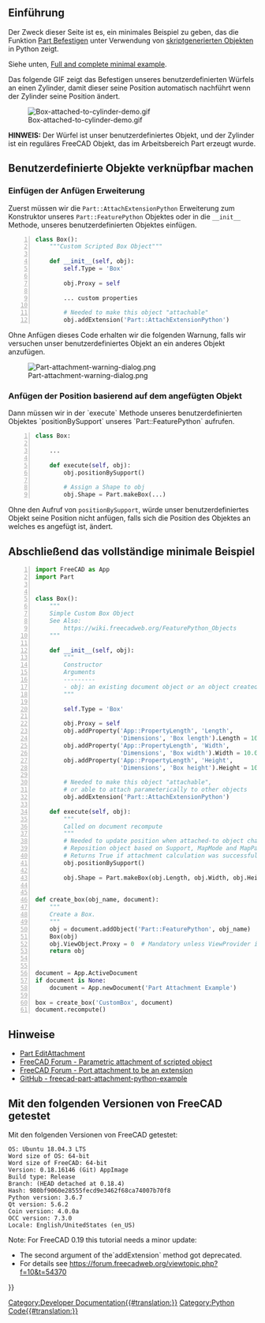 <languages/>
{{TOCright}}

<span id="Introduction"></span>
==Einführung==

Der Zweck dieser Seite ist es, ein minimales Beispiel zu geben, das die Funktion [[Part_EditAttachment/de|Part Befestigen]] unter Verwendung von [[Scripted_objects|skriptgenerierten Objekten]] in Python zeigt.

Siehe unten, [[#Full_and_Complete_Minimal_Example|Full and complete minimal example]].

Das folgende GIF zeigt das Befestigen unseres benutzerdefinierten Würfels an einen Zylinder, damit dieser seine Position automatisch nachführt wenn der Zylinder seine Position ändert.

[[File:Box-attached-to-cylinder-demo.gif]]

'''HINWEIS:''' Der Würfel ist unser benutzerdefiniertes Objekt, und der Zylinder ist ein reguläres FreeCAD Objekt, das im Arbeitsbereich Part erzeugt wurde.

<span id="Making_Scripted_Objects_Attachable"></span>
==Benutzerdefinierte Objekte verknüpfbar machen==

<span id="Add_Attach_Extension"></span>
===Einfügen der Anfügen Erweiterung===

Zuerst müssen wir die <code>Part::AttachExtensionPython</code> Erweiterung zum Konstruktor unseres <code>Part::FeaturePython</code> Objektes oder in die <code>__init__</code> Methode, unseres benutzerdefinierten Objektes einfügen.
<syntaxhighlight lang="python" line='line'>
class Box():
    """Custom Scripted Box Object"""

    def __init__(self, obj):
        self.Type = 'Box'

        obj.Proxy = self
        
        ... custom properties

        # Needed to make this object "attachable"
        obj.addExtension('Part::AttachExtensionPython')
</syntaxhighlight>
Ohne Anfügen dieses Code erhalten wir die folgenden Warnung, falls wir versuchen unser benutzerdefiniertes Objekt an ein anderes Objekt anzufügen.

[[File:Part-attachment-warning-dialog.png]]

<span id="Update_Position_Based_on_Attached_Object"></span>
===Anfügen der Position basierend auf dem angefügten Objekt===

Dann müssen wir in der `execute` Methode unseres benutzerdefinierten Objektes `positionBySupport` unseres `Part::FeaturePython` aufrufen.
<syntaxhighlight lang="python" line='line'>
class Box:
    
    ...

    def execute(self, obj):
        obj.positionBySupport()
        
        # Assign a Shape to obj
        obj.Shape = Part.makeBox(...)
</syntaxhighlight>
Ohne den Aufruf von <code>positionBySupport</code>, würde unser benutzerdefiniertes Objekt seine Position nicht anfügen, falls sich die Position des Objektes an welches es angefügt ist, ändert.

<span id="Full_and_Complete_Minimal_Example"></span>
==Abschließend das vollständige minimale Beispiel==
<syntaxhighlight lang="python" line='line'>
import FreeCAD as App
import Part


class Box():
    """
    Simple Custom Box Object
    See Also:
        https://wiki.freecadweb.org/FeaturePython_Objects
    """

    def __init__(self, obj):
        """
        Constructor
        Arguments
        ---------
        - obj: an existing document object or an object created with FreeCAD.Document.addObject('Part::FeaturePython', '{name}').
        """

        self.Type = 'Box'

        obj.Proxy = self
        obj.addProperty('App::PropertyLength', 'Length',
                        'Dimensions', 'Box length').Length = 10.0
        obj.addProperty('App::PropertyLength', 'Width',
                        'Dimensions', 'Box width').Width = 10.0
        obj.addProperty('App::PropertyLength', 'Height',
                        'Dimensions', 'Box height').Height = 10.0

        # Needed to make this object "attachable",
        # or able to attach parameterically to other objects
        obj.addExtension('Part::AttachExtensionPython')

    def execute(self, obj):
        """
        Called on document recompute
        """
        # Needed to update position when attached-to object changes position.
        # Reposition object based on Support, MapMode and MapPathParameter properties.
        # Returns True if attachment calculation was successful, False if object is not attached and Placement wasn't updated,
        obj.positionBySupport()

        obj.Shape = Part.makeBox(obj.Length, obj.Width, obj.Height)


def create_box(obj_name, document):
    """
    Create a Box.
    """
    obj = document.addObject('Part::FeaturePython', obj_name)
    Box(obj)
    obj.ViewObject.Proxy = 0  # Mandatory unless ViewProvider is coded
    return obj


document = App.ActiveDocument
if document is None:
    document = App.newDocument('Part Attachment Example')

box = create_box('CustomBox', document)
document.recompute()
</syntaxhighlight>

<span id="References"></span>
==Hinweise==

* [[Part_EditAttachment|Part EditAttachment]]
* [https://forum.freecadweb.org/viewtopic.php?f=22&t=24794 FreeCAD Forum - Parametric attachment of scripted object]
* [https://forum.freecadweb.org/viewtopic.php?f=10&t=18978&start=10 FreeCAD Forum - Port attachment to be an extension]
* [https://github.com/gbroques/freecad-part-attachment-python-example GitHub - freecad-part-attachment-python-example]

<span id="Tested_With_the_Following_FreeCAD_Version"></span>
==Mit den folgenden Versionen von FreeCAD getestet==

Mit den folgenden Versionen von FreeCAD getestet:
<pre>
OS: Ubuntu 18.04.3 LTS
Word size of OS: 64-bit
Word size of FreeCAD: 64-bit
Version: 0.18.16146 (Git) AppImage
Build type: Release
Branch: (HEAD detached at 0.18.4)
Hash: 980bf9060e28555fecd9e3462f68ca74007b70f8
Python version: 3.6.7
Qt version: 5.6.2
Coin version: 4.0.0a
OCC version: 7.3.0
Locale: English/UnitedStates (en_US)
</pre>

Note: For FreeCAD 0.19 this tutorial needs a minor update:
* The second argument of the`addExtension` method got deprecated.
* For details see https://forum.freecadweb.org/viewtopic.php?f=10&t=54370

{{Powerdocnavi{{#translation:}}}}
[[Category:Developer Documentation{{#translation:}}]]
[[Category:Python Code{{#translation:}}]]
{{clear}}